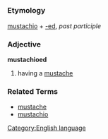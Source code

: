 =={{en}}==
[[Category:English language]]
===Etymology===
[[mustachio]] + [[-ed]], ''past participle''
===Adjective===
'''mustachioed'''

#having a [[mustache]]
===Related Terms===
*[[mustache]]
*[[mustachio]]